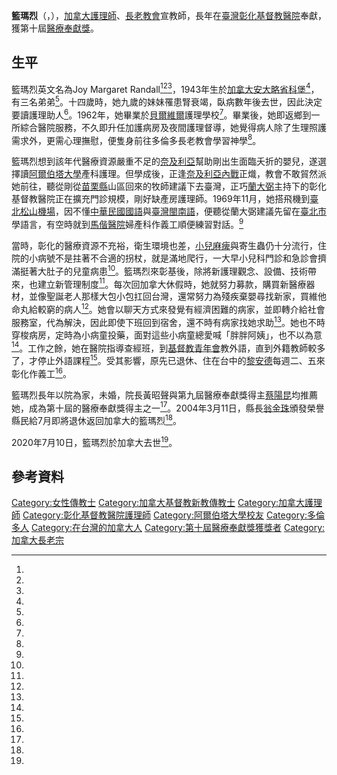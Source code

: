 {{Infobox_Person
| name = 籃瑪烈
| foreign_name = Joy Margaret Randall
|box_width= 
| caption        = 
|occupation= 護理師
| period = 
|birth_name=
| other_names =
| Sex = 女
|birth_date= 1943年
|birth_place= {{CAN}}[[安大略|安大略]][[諾森伯蘭縣_(安大略省)|諾森伯蘭縣]][[科堡_(安大略省)|科堡]]
|death_date={{death date and age|2020|7|10|1943}}
|death_place={{CAN}}
| nationality ={{CAN}}
| residence =
| party = 
| religion = [[基督教|基督教]]
| spouse = 
| relatives =
| honours =醫療奉獻獎（2000年）
| alma mater =阿爾伯塔大學
| past =
}}
'''籃瑪烈'''（{{lang-en|Joy Margaret Randall}}，{{bd|1943年||2020年|7月10日|catIdx=Randall}}），[[加拿大|加拿大]][[護理師|護理師]]、[[長老教會|長老教會]]宣教師，長年在[[臺灣|臺灣]][[彰化基督教醫院|彰化基督教醫院]]奉獻，獲第十屆[[醫療奉獻獎|醫療奉獻獎]]。

==生平==
籃瑪烈英文名為Joy Margaret Randall<ref name="洪泰陽"/><ref name="洪璧珍1"/><ref name="洪璧珍2"/>，1943年生於[[加拿大|加拿大]][[安大略省|安大略省]][[科堡_(安大略省)|科堡]]<ref name="2000-04-19"/>，有三名弟弟<ref name="洪璧珍2"/>。十四歲時，她九歲的妹妹罹患腎衰竭，臥病數年後去世，因此決定要讀護理助人<ref name="林進修"/>。1962年，她畢業於[[貝爾維爾_(安大略省)|貝爾維爾]]護理學校<ref name="2000-04-19"/>。畢業後，她即返鄉到一所綜合醫院服務，不久即升任加護病房及夜間護理督導，她覺得病人除了生理照護需求外，更需心理撫慰，便隻身前往多倫多長老教會學習神學<ref name="林進修"/>。

籃瑪烈想到該年代醫療資源嚴重不足的[[奈及利亞|奈及利亞]]幫助剛出生面臨夭折的嬰兒，遂選擇讀[[阿爾伯塔大學|阿爾伯塔大學]]產科護理。但學成後，正逢[[奈及利亞內戰|奈及利亞內戰]]正熾，教會不敢貿然派她前往，聽從剛從[[苗栗縣|苗栗縣]]山區回來的牧師建議下去臺灣，正巧[[蘭大弼|蘭大弼]]主持下的彰化基督教醫院正在擴充門診規模，剛好缺產房護理師。1969年11月，她搭飛機到[[臺北松山機場|臺北松山機場]]，因不懂[[中華民國國語|中華民國國語]]與[[臺灣閩南語|臺灣閩南語]]，便聽從蘭大弼建議先留在[[臺北市|臺北市]]學語言，有空時就到[[馬偕醫院|馬偕醫院]]婦產科作義工順便練習對話。<ref name="林進修"/>

當時，彰化的醫療資源不充裕，衛生環境也差，[[小兒麻痺|小兒麻痺]]與寄生蟲仍十分流行，住院的小病號不是拄著不合適的拐杖，就是滿地爬行，一大早小兒科門診和急診會擠滿挺著大肚子的兒童病患<ref name="林進修"/>。籃瑪烈來彰基後，除將新護理觀念、設備、技術帶來，也建立新管理制度<ref name="簡國書"/>。每次回加拿大休假時，她就努力募款，購買新醫療器材，並像聖誕老人那樣大包小包扛回台灣，還常努力為殘疾棄嬰尋找新家，買維他命丸給較窮的病人<ref name="簡國書"/>。她會以聊天方式來發覺有經濟困難的病家，並即轉介給社會服務室，代為解決，因此即使下班回到宿舍，還不時有病家找她求助<ref name="林進修"/>。她也不時穿梭病房，定時為小病童投藥，面對這些小病童總愛喊「胖胖阿姨」，也不以為意<ref name="林進修"/>。工作之餘，她在醫院指導查經班，到[[基督教青年會|基督教青年會]]教外語，直到外籍教師較多了，才停止外語課程<ref name="洪璧珍2"/>。受其影響，原先已退休、住在台中的[[黎安德|黎安德]]每週二、五來彰化作義工<ref name="陳志成"/>。

籃瑪烈長年以院為家，未婚，院長黃昭聲與第九屆醫療奉獻獎得主[[蔡陽昆|蔡陽昆]]均推薦她，成為第十屆的醫療奉獻獎得主之一<ref name="洪璧珍1"/>。2004年3月11日，縣長[[翁金珠|翁金珠]]頒發榮譽縣民給7月即將退休返回加拿大的籃瑪烈<ref name="游振昇"/>。

2020年7月10日，籃瑪烈於加拿大去世<ref name="洪泰陽"/>。

==參考資料==
{{portal box|人物|加拿大|台灣|醫學|基督教}}
{{reflist|3|refs=

<ref name="洪泰陽">{{Cite news|url=https://tcnn.org.tw/archives/74349|title=宣教師籃瑪烈姑娘7月辭世 彰基追思|author=洪泰陽|language=zh-tw|newspaper=臺灣教會公報|date=2020-08-19|accessdate=2020-12-20}}</ref>

<ref name="游振昇">{{Cite news|url=|title=籃瑪烈 獲頒榮譽縣民 來台卅五年 縣長稱她彰化縣民的天使|author=游振昇|language=zh-tw|newspaper=聯合報|date=2004-03-12|accessdate=}}</ref>

<ref name="2000-04-19">{{Cite news|url=|title=籃瑪烈小檔案|author=|language=zh-tw|newspaper=民生報|date=2000-04-19|accessdate=}}</ref>

<ref name="簡國書">{{Cite news|url=|title=籃瑪烈 奉獻台灣護理卅載 榮獲第十屆醫療奉獻獎 病人肯定|author=簡國書|language=zh-tw|newspaper=聯合報|date=2000-04-20|accessdate=}}</ref>

<ref name="林進修">{{Cite news|url=|title=藍瑪烈 藍姑娘 不說說NO！|author=林進修|language=zh-tw|newspaper=民生報|date=2000-04-19|accessdate=}}</ref>

<ref name="洪璧珍1">{{Cite news|url=|title=從事彰基醫院護理業務 卅年如一日籃瑪烈獲醫療奉獻獎|author=洪璧珍|language=zh-tw|newspaper=中國時報|date=2000-04-20|accessdate=}}</ref>

<ref name="洪璧珍2">{{Cite news|url=|title=人物側寫---籃瑪烈與台灣苦難一起呼吸|author=洪璧珍|language=zh-tw|newspaper=中國時報|date=2000-04-20|accessdate=}}</ref>

<ref name="陳志成">{{Cite news|url=|title=愛在寶島奉獻半世紀 阿祖修女願終老台灣|author=陳志成|language=zh-tw|newspaper=中國時報|date=2000-02-02|accessdate=}}</ref>

}}


[[Category:女性傳教士|Category:女性傳教士]]
[[Category:加拿大基督教新教傳教士|Category:加拿大基督教新教傳教士]]
[[Category:加拿大護理師|Category:加拿大護理師]]
[[Category:彰化基督教醫院護理師|Category:彰化基督教醫院護理師]]
[[Category:阿爾伯塔大學校友|Category:阿爾伯塔大學校友]]
[[Category:多倫多人|Category:多倫多人]]
[[Category:在台灣的加拿大人|Category:在台灣的加拿大人]]
[[Category:第十屆醫療奉獻獎獲獎者|Category:第十屆醫療奉獻獎獲獎者]]
[[Category:加拿大長老宗|Category:加拿大長老宗]]